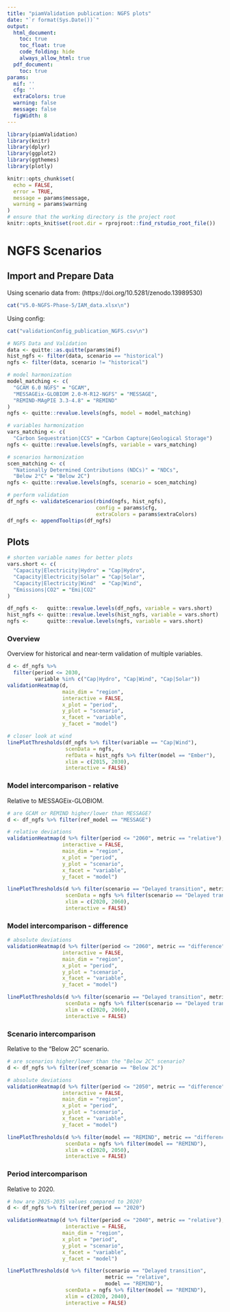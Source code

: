 ```yaml
---
title: "piamValidation publication: NGFS plots"
date: "`r format(Sys.Date())`"
output:
  html_document:
    toc: true
    toc_float: true
    code_folding: hide
    always_allow_html: true
  pdf_document:
    toc: true
params:
  mif: ''
  cfg: ''
  extraColors: true
  warning: false
  message: false
  figWidth: 8
---
```


```r
library(piamValidation)
library(knitr)
library(dplyr)
library(ggplot2)
library(ggthemes)
library(plotly)

knitr::opts_chunk$set(
  echo = FALSE,
  error = TRUE,
  message = params$message,
  warning = params$warning
)
# ensure that the working directory is the project root
knitr::opts_knit$set(root.dir = rprojroot::find_rstudio_root_file())
```

# NGFS Scenarios

## Import and Prepare Data

Using scenario data from:
(https://doi.org/10.5281/zenodo.13989530)

```r
cat("V5.0-NGFS-Phase-5/IAM_data.xlsx\n")
```

Using config:

```r
cat("validationConfig_publication_NGFS.csv\n")
```


```r
# NGFS Data and Validation
data <- quitte::as.quitte(params$mif)
hist_ngfs <- filter(data, scenario == "historical")
ngfs <- filter(data, scenario != "historical")

# model harmonization 
model_matching <- c(
  "GCAM 6.0 NGFS" = "GCAM",
  "MESSAGEix-GLOBIOM 2.0-M-R12-NGFS" = "MESSAGE",
  "REMIND-MAgPIE 3.3-4.8" = "REMIND"
)
ngfs <- quitte::revalue.levels(ngfs, model = model_matching)

# variables harmonization
vars_matching <- c(
  "Carbon Sequestration|CCS" = "Carbon Capture|Geological Storage")
ngfs <- quitte::revalue.levels(ngfs, variable = vars_matching)

# scenarios harmonization
scen_matching <- c(
  "Nationally Determined Contributions (NDCs)" = "NDCs",
  "Below 2°C" = "Below 2C")
ngfs <- quitte::revalue.levels(ngfs, scenario = scen_matching)

# perform validation
df_ngfs <- validateScenarios(rbind(ngfs, hist_ngfs), 
                             config = params$cfg, 
                             extraColors = params$extraColors)
df_ngfs <- appendTooltips(df_ngfs)
```


## Plots

```r
# shorten variable names for better plots
vars.short <- c(
  "Capacity|Electricity|Hydro" = "Cap|Hydro",
  "Capacity|Electricity|Solar" = "Cap|Solar",
  "Capacity|Electricity|Wind"  = "Cap|Wind",
  "Emissions|CO2" = "Emi|CO2"
)

df_ngfs <-   quitte::revalue.levels(df_ngfs, variable = vars.short)
hist_ngfs <- quitte::revalue.levels(hist_ngfs, variable = vars.short)
ngfs <-      quitte::revalue.levels(ngfs, variable = vars.short)
```

### Overview

Overview for historical and near-term validation of multiple variables.

```r
d <- df_ngfs %>% 
  filter(period <= 2030, 
         variable %in% c("Cap|Hydro", "Cap|Wind", "Cap|Solar"))
validationHeatmap(d, 
                  main_dim = "region",
                  interactive = FALSE,
                  x_plot = "period",
                  y_plot = "scenario",
                  x_facet = "variable",
                  y_facet = "model")

# closer look at wind
linePlotThresholds(df_ngfs %>% filter(variable == "Cap|Wind"), 
                   scenData = ngfs,
                   refData = hist_ngfs %>% filter(model == "Ember"),
                   xlim = c(2015, 2030),
                   interactive = FALSE)
```

###  Model intercomparison - relative

Relative to MESSAGEix-GLOBIOM.

```r
# are GCAM or REMIND higher/lower than MESSAGE?
d <- df_ngfs %>% filter(ref_model == "MESSAGE")

# relative deviations
validationHeatmap(d %>% filter(period <= "2060", metric == "relative"),
                  interactive = FALSE, 
                  main_dim = "region",
                  x_plot = "period",
                  y_plot = "scenario",
                  x_facet = "variable",
                  y_facet = "model")

linePlotThresholds(d %>% filter(scenario == "Delayed transition", metric == "relative"), 
                   scenData = ngfs %>% filter(scenario == "Delayed transition"), 
                   xlim = c(2020, 2060),
                   interactive = FALSE)
```

###  Model intercomparison - difference

```r
# absolute deviations
validationHeatmap(d %>% filter(period <= "2060", metric == "difference"),
                  interactive = FALSE, 
                  main_dim = "region",
                  x_plot = "period",
                  y_plot = "scenario",
                  x_facet = "variable",
                  y_facet = "model")

linePlotThresholds(d %>% filter(scenario == "Delayed transition", metric == "difference"), 
                   scenData = ngfs %>% filter(scenario == "Delayed transition"), 
                   xlim = c(2020, 2060),
                   interactive = FALSE)
```

### Scenario intercomparison

Relative to the "Below 2C" scenario.

```r
# are scenarios higher/lower than the "Below 2C" scenario?
d <- df_ngfs %>% filter(ref_scenario == "Below 2C")

# absolute deviations
validationHeatmap(d %>% filter(period <= "2050", metric == "difference"),
                  interactive = FALSE, 
                  main_dim = "region",
                  x_plot = "period",
                  y_plot = "scenario",
                  x_facet = "variable",
                  y_facet = "model")

linePlotThresholds(d %>% filter(model == "REMIND", metric == "difference"), 
                   scenData = ngfs %>% filter(model == "REMIND"), 
                   xlim = c(2020, 2050),
                   interactive = FALSE)
```

### Period intercomparison

Relative to 2020.

```r
# how are 2025-2035 values compared to 2020?
d <- df_ngfs %>% filter(ref_period == "2020")

validationHeatmap(d %>% filter(period <= "2040", metric == "relative"),
                   interactive = FALSE,
                  main_dim = "region",
                  x_plot = "period",
                  y_plot = "scenario",
                  x_facet = "variable",
                  y_facet = "model")

linePlotThresholds(d %>% filter(scenario == "Delayed transition", 
                                metric == "relative",
                                model == "REMIND"), 
                   scenData = ngfs %>% filter(model == "REMIND"), 
                   xlim = c(2020, 2040),
                   interactive = FALSE)
```
